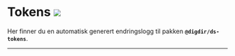 
<Meta title="Changelog/Design Tokens" />

# Tokens [![](https://img.shields.io/npm/v/@digdir/ds-tokens?label=latest%20release&color=0051be)](https://www.npmjs.com/package/@digdir/ds-tokens)

Her finner du en automatisk generert endringslogg til pakken **`@digdir/ds-tokens`**.

---

<Description markdown={changelog} />
